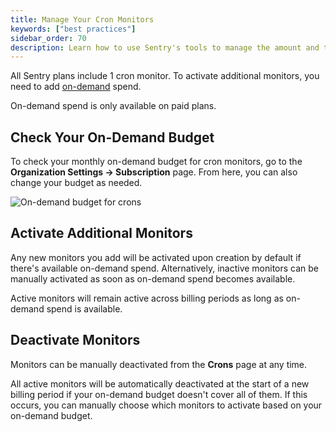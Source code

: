 ```yaml
---
title: Manage Your Cron Monitors
keywords: ["best practices"]
sidebar_order: 70
description: Learn how to use Sentry's tools to manage the amount and types of cron monitors you pay for.
---
```


All Sentry plans include 1 cron monitor. To activate additional monitors, you need to add [on-demand](/product/accounts/pricing/#on-demand-capacity) spend.

<Note>

On-demand spend is only available on paid plans.

</Note>

## Check Your On-Demand Budget

To check your monthly on-demand budget for cron monitors, go to the **Organization Settings -> Subscription** page. From here, you can also change your budget as needed.

![On-demand budget for crons](./img/manage-crons-on-demand-budgets.png)

## Activate Additional Monitors

Any new monitors you add will be activated upon creation by default if there's available on-demand spend. Alternatively, inactive monitors can be manually activated as soon as on-demand spend becomes available.

Active monitors will remain active across billing periods as long as on-demand spend is available.

## Deactivate Monitors

Monitors can be manually deactivated from the **Crons** page at any time.

All active monitors will be automatically deactivated at the start of a new billing period if your on-demand budget doesn't cover all of them. If this occurs, you can manually choose which monitors to activate based on your on-demand budget.
